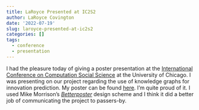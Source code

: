 ```yaml
---
title: LaRoyce Presented at IC2S2
author: LaRoyce Covington
date: '2022-07-19'
slug: laroyce-presented-at-ic2s2
categories: []
tags:
  - conference
  - presentation
---
```


I had the pleasure today of giving a poster presentation at the [International Conference on Computation Social Science](https://www.ic2s2.org/) at the University of Chicago.  I was presenting on our project regarding the use of knowledge graphs for innovation prediction.  My poster can be found [here](/ic2s2poster.pdf).  I'm quite proud of it.  I used Mike Morrison's [*Betterposter*](https://twitter.com/mikemorrison/status/1110191245035479041) design scheme and I think it did a better job of communicating the project to passers-by.  
